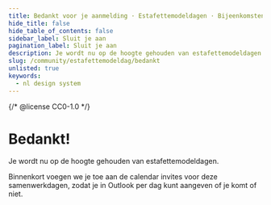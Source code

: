 ```yaml
---
title: Bedankt voor je aanmelding · Estafettemodeldagen · Bijeenkomsten
hide_title: false
hide_table_of_contents: false
sidebar_label: Sluit je aan
pagination_label: Sluit je aan
description: Je wordt nu op de hoogte gehouden van estafettemodeldagen.
slug: /community/estafettemodeldag/bedankt
unlisted: true
keywords:
  - nl design system
---
```


{/* @license CC0-1.0 */}

# Bedankt!

Je wordt nu op de hoogte gehouden van estafettemodeldagen.

Binnenkort voegen we je toe aan de calendar invites voor deze samenwerkdagen, zodat je in Outlook per dag kunt aangeven of je komt of niet.

